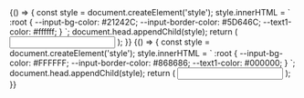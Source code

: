 

<Meta title="components/Form/Input" />

<Canvas>
  <Story name="dark theme">
    {() => {
      const style = document.createElement('style');
      style.innerHTML = `
        :root {
          --input-bg-color: #21242C;
          --input-border-color: #5D646C;
          --text1-color: #ffffff;
        }
      `;
      document.head.appendChild(style);
      return (
        <IntlProvider>
          <Input />
        </IntlProvider>
      );
    }}
  </Story>
</Canvas>

<Canvas>
  <Story name="light theme">
    {() => {
      const style = document.createElement('style');
      style.innerHTML = `
        :root {
          --input-bg-color: #FFFFFF;
          --input-border-color: #868686;
          --text1-color: #000000;
        }
      `;
      document.head.appendChild(style);
      return (
        <IntlProvider>
          <Input />
        </IntlProvider>
      );
    }}
  </Story>
</Canvas>
